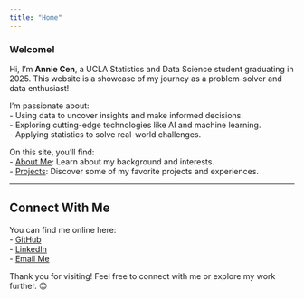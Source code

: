 ```yaml
---
title: "Home"
---
```


### Welcome!

Hi, I’m **Annie Cen**, a UCLA Statistics and Data Science student graduating in 2025. This website is a showcase of my journey as a problem-solver and data enthusiast!

I’m passionate about:    
- Using data to uncover insights and make informed decisions.    
- Exploring cutting-edge technologies like AI and machine learning.    
- Applying statistics to solve real-world challenges.    

On this site, you’ll find:    
- [About Me](about.qmd): Learn about my background and interests.    
- [Projects](projects.qmd): Discover some of my favorite projects and experiences.      

---

## Connect With Me

You can find me online here:   
- [GitHub](https://github.com/annielcen)      
- [LinkedIn](https://www.linkedin.com/in/annie-cen-5b5055257/)     
- [Email Me](mailto:annielcen@gmail.com)      

Thank you for visiting! Feel free to connect with me or explore my work further. 😊
